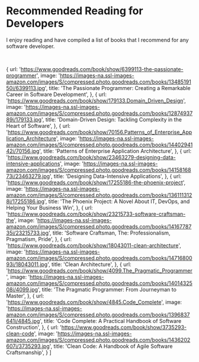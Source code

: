 # Recommended Reading for Developers

I enjoy reading and have compiled a list of books that I recommend for any software developer.

<br />


  {
    url: 'https://www.goodreads.com/book/show/6399113-the-passionate-programmer',
    image:
      'https://images-na.ssl-images-amazon.com/images/S/compressed.photo.goodreads.com/books/1348519150i/6399113.jpg',
    title:
      'The Passionate Programmer: Creating a Remarkable Career in Software Development',
  },
  {
    url: 'https://www.goodreads.com/book/show/179133.Domain_Driven_Design',
    image:
      'https://images-na.ssl-images-amazon.com/images/S/compressed.photo.goodreads.com/books/1287493789i/179133.jpg',
    title: 'Domain-Driven Design: Tackling Complexity in the Heart of Software',
  },
  {
    url: 'https://www.goodreads.com/book/show/70156.Patterns_of_Enterprise_Application_Architecture',
    image:
      'https://images-na.ssl-images-amazon.com/images/S/compressed.photo.goodreads.com/books/1440294142i/70156.jpg',
    title: 'Patterns of Enterprise Application Architecture',
  },
  {
    url: 'https://www.goodreads.com/book/show/23463279-designing-data-intensive-applications',
    image:
      'https://images-na.ssl-images-amazon.com/images/S/compressed.photo.goodreads.com/books/1415816873i/23463279.jpg',
    title: 'Designing Data-Intensive Applications',
  },
  {
    url: 'https://www.goodreads.com/book/show/17255186-the-phoenix-project',
    image:
      'https://images-na.ssl-images-amazon.com/images/S/compressed.photo.goodreads.com/books/1361113128i/17255186.jpg',
    title:
      'The Phoenix Project: A Novel About IT, DevOps, and Helping Your Business Win',
  },
  {
    url: 'https://www.goodreads.com/book/show/23215733-software-craftsman-the',
    image:
      'https://images-na.ssl-images-amazon.com/images/S/compressed.photo.goodreads.com/books/1416778735i/23215733.jpg',
    title: 'Software Craftsman, The: Professionalism, Pragmatism, Pride',
  },
  {
    url: 'https://www.goodreads.com/book/show/18043011-clean-architecture',
    image: 'https://images-na.ssl-images-amazon.com/images/S/compressed.photo.goodreads.com/books/1471680093i/18043011.jpg',
    title: 'Clean Architecture',
  },
  {
    url: 'https://www.goodreads.com/book/show/4099.The_Pragmatic_Programmer',
    image: 'https://images-na.ssl-images-amazon.com/images/S/compressed.photo.goodreads.com/books/1401432508i/4099.jpg',
    title: 'The Pragmatic Programmer: From Journeyman to Master',
  },
  {
    url: 'https://www.goodreads.com/book/show/4845.Code_Complete',
    image: 'https://images-na.ssl-images-amazon.com/images/S/compressed.photo.goodreads.com/books/1396837641i/4845.jpg',
    title: 'Code Complete: A Practical Handbook of Software Construction',
  },
  {
    url: 'https://www.goodreads.com/book/show/3735293-clean-code',
    image: 'https://images-na.ssl-images-amazon.com/images/S/compressed.photo.goodreads.com/books/1436202607i/3735293.jpg',
    title: 'Clean Code: A Handbook of Agile Software Craftsmanship',
  }
]

<Bookshelf books={books} />
